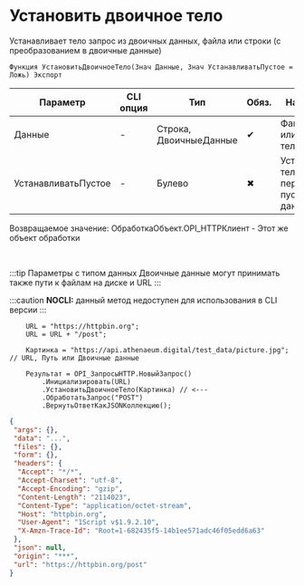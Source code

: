 ﻿---
sidebar_position: 1
description: Установить двоичное тело  и другие функции для работы с HTTP-клиент в Открытом пакете интеграций - бесплатной open-source библиотеке интеграций для 1С:Предприятие 8, OneScript и CLI
keywords: [1C, 1С, 1С:Предприятие, 1С:Предприятие 8.3, API, Интеграция, Сервисы, Обмен, OneScript, CLI, HTTP-клиент]
---


# Установить двоичное тело 
 Устанавливает тело запрос из двоичных данных, файла или строки (с преобразованием в двоичные данные)



`Функция УстановитьДвоичноеТело(Знач Данные, Знач УстанавливатьПустое = Ложь) Экспорт`

  | Параметр | CLI опция | Тип | Обяз. | Назначение |
  |-|-|-|-|-|
  | Данные | - | Строка, ДвоичныеДанные | &#x2714; | Файл, строка или данные тела запроса |
  | УстанавливатьПустое | - | Булево | &#x2716; | Устанавливает тело даже при передаче пустых данных |

  
  Возвращаемое значение:   ОбработкаОбъект.OPI_HTTPКлиент -  Этот же объект обработки

<br/>

:::tip
Параметры с типом данных Двоичные данные могут принимать также пути к файлам на диске и URL
:::

:::caution
**NOCLI:** данный метод недоступен для использования в CLI версии
:::
<br/>



```bsl title="Пример использования для 1С:Предприятие/OneScript"
    URL = "https://httpbin.org";
    URL = URL + "/post";

    Картинка = "https://api.athenaeum.digital/test_data/picture.jpg"; // URL, Путь или Двоичные данные

    Результат = OPI_ЗапросыHTTP.НовыйЗапрос()
        .Инициализировать(URL)
        .УстановитьДвоичноеТело(Картинка) // <---
        .ОбработатьЗапрос("POST")
        .ВернутьОтветКакJSONКоллекцию();
```
    



```json title="Результат"
{
 "args": {},
 "data": "...",
 "files": {},
 "form": {},
 "headers": {
  "Accept": "*/*",
  "Accept-Charset": "utf-8",
  "Accept-Encoding": "gzip",
  "Content-Length": "2114023",
  "Content-Type": "application/octet-stream",
  "Host": "httpbin.org",
  "User-Agent": "1Script v$1.9.2.10",
  "X-Amzn-Trace-Id": "Root=1-682435f5-14b1ee571adc46f05edd6a63"
 },
 "json": null,
 "origin": "***",
 "url": "https://httpbin.org/post"
}
```
